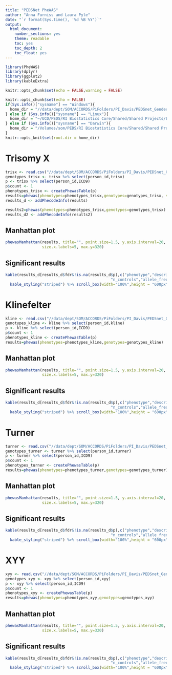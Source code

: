 ```yaml
---
title: "PEDSNet PheWAS"
author: "Anna Furniss and Laura Pyle"
date: "`r format(Sys.time(), '%d %B %Y')`"
output:
  html_document:
    number_sections: yes
    theme: readable
    toc: yes
    toc_depth: 2
    toc_float: yes
---
```


```r
library(PheWAS)
library(dplyr)
library(ggplot2)
library(kableExtra)

knitr::opts_chunk$set(echo = FALSE,warning = FALSE)

knitr::opts_chunk$set(echo = FALSE)
if(Sys.info()["sysname"] == "Windows"){
  home_dir = "//data/dept/SOM/ACCORDS/PiFolders/PI_Davis/PEDSnet_Gender_Differences/DATA_Secure/B-ACCORDS_Analysts/SAS Data/PheWAS/SCA Data"
} else if (Sys.info()["sysname"] == "Linux"){
  home_dir = "~/UCD/PEDS/RI Biostatistics Core/Shared/Shared Projects/Laura/BDC/Projects"
} else if (Sys.info()["sysname"] == "Darwin"){
  home_dir = "/Volumes/som/PEDS/RI Biostatistics Core/Shared/Shared Projects/Laura/BDC/Projects"
}
knitr::opts_knit$set(root.dir = home_dir)
```

# Trisomy X

```r
trisx <- read.csv("//data/dept/SOM/ACCORDS/PiFolders/PI_Davis/PEDSnet_Gender_Differences/DATA_Secure/B-ACCORDS_Analysts/SAS Data/PheWAS/SCA Data/TrisX_PheWAS.csv",colClasses = c('character','numeric','character','character','character','character'))
genotypes_trisx <- trisx %>% select(person_id,trisx)
p <- trisx %>% select(person_id,ICD9)
p$count <- 1
phenotypes_trisx <- createPhewasTable(p)
results=phewas(phenotypes=phenotypes_trisx,genotypes=genotypes_trisx, significance.threshold = "fdr")
results_d <- addPhecodeInfo(results)

results2=phewas(phenotypes=phenotypes_trisx,genotypes=genotypes_trisx)
results_d2 <- addPhecodeInfo(results2)

```

## Manhattan plot

```r
phewasManhattan(results, title="", point.size=1.5, y.axis.interval=20, annotate.size=2,
                size.x.labels=5, max.y=320) 
```

## Significant results

```r
kable(results_d[results_d$fdr&!is.na(results_d$p),c("phenotype","description","group","snp","beta","SE","OR","p","n_total","n_cases",
                                              "n_controls","allele_freq")]) %>%
  kable_styling("striped") %>% scroll_box(width="100%",height = "600px")
```

# Klinefelter

```r
kline <- read.csv("//data/dept/SOM/ACCORDS/PiFolders/PI_Davis/PEDSnet_Gender_Differences/DATA_Secure/B-ACCORDS_Analysts/SAS Data/PheWAS/SCA Data/Kline_PheWAS.csv",colClasses = c('character','numeric','character','character','character','character'))
genotypes_kline <- kline %>% select(person_id,kline)
p <- kline %>% select(person_id,ICD9)
p$count <- 1
phenotypes_kline <- createPhewasTable(p)
results=phewas(phenotypes=phenotypes_kline,genotypes=genotypes_kline)
```

## Manhattan plot

```r
phewasManhattan(results, title="", point.size=1.5, y.axis.interval=20, annotate.size=2,
                size.x.labels=5, max.y=320)
```

## Significant results

```r
kable(results_d[results_d$fdr&!is.na(results_d$p),c("phenotype","description","group","snp","beta","SE","OR","p","n_total","n_cases",
                                              "n_controls","allele_freq")]) %>%
  kable_styling("striped") %>% scroll_box(width="100%",height = "600px")
```

# Turner

```r
turner <- read.csv("//data/dept/SOM/ACCORDS/PiFolders/PI_Davis/PEDSnet_Gender_Differences/DATA_Secure/B-ACCORDS_Analysts/SAS Data/PheWAS/SCA Data/Turner_PheWAS.csv",colClasses = c('character','numeric','character','character','character','character'))
genotypes_turner <- turner %>% select(person_id,turner)
p <- turner %>% select(person_id,ICD9)
p$count <- 1
phenotypes_turner <- createPhewasTable(p)
results=phewas(phenotypes=phenotypes_turner,genotypes=genotypes_turner)
```

## Manhattan plot

```r
phewasManhattan(results, title="", point.size=1.5, y.axis.interval=20, annotate.size=2,
                size.x.labels=5, max.y=320)
```

## Significant results

```r
kable(results_d[results_d$fdr&!is.na(results_d$p),c("phenotype","description","group","snp","beta","SE","OR","p","n_total","n_cases",
                                              "n_controls","allele_freq")]) %>%
  kable_styling("striped") %>% scroll_box(width="100%",height = "600px")
```

# XYY

```r
xyy <- read.csv("//data/dept/SOM/ACCORDS/PiFolders/PI_Davis/PEDSnet_Gender_Differences/DATA_Secure/B-ACCORDS_Analysts/SAS Data/PheWAS/SCA Data/XYY_PheWAS.csv",colClasses = c('character','numeric','character','character','character','character'))
genotypes_xyy <- xyy %>% select(person_id,xyy)
p <- xyy %>% select(person_id,ICD9)
p$count <- 1
phenotypes_xyy <- createPhewasTable(p)
results=phewas(phenotypes=phenotypes_xyy,genotypes=genotypes_xyy)
```

## Manhattan plot

```r
phewasManhattan(results, title="", point.size=1.5, y.axis.interval=20, annotate.size=2,
                size.x.labels=5, max.y=320)
```

## Significant results

```r
kable(results_d[results_d$fdr&!is.na(results_d$p),c("phenotype","description","group","snp","beta","SE","OR","p","n_total","n_cases",
                                              "n_controls","allele_freq")]) %>%
  kable_styling("striped") %>% scroll_box(width="100%",height = "600px")
```
